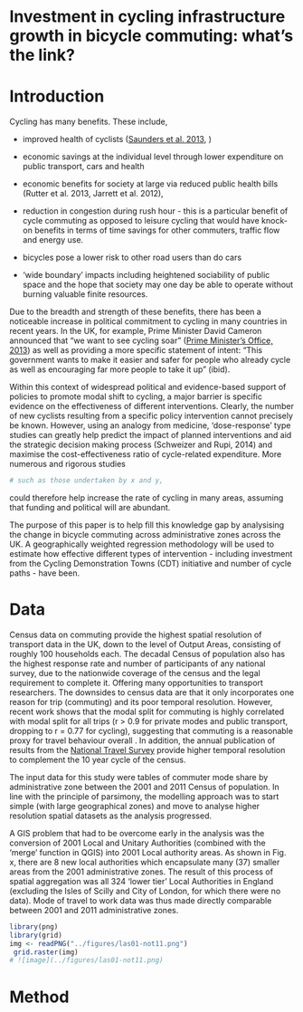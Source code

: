 Investment in cycling infrastructure growth in bicycle commuting: what's the link? 
========================================================


# Introduction

Cycling has many benefits. These include,
<!--For the following bullets:\citep{Saunders2013}

\citep{Jarrett2012,}

-->

- improved health of cyclists ([Saunders et al. 2013](http://dx.plos.org/10.1371/journal.pone.0069912),
)


- economic savings at the individual level through lower expenditure on public transport,
cars and health
- economic benefits for society at large via reduced public health bills (Rutter et al. 2013,
Jarrett et al. 2012), 

- reduction in congestion during rush hour - this is a particular benefit of cycle commuting
as opposed to leisure cycling that would have knock-on benefits
in terms of time savings for other commuters, traffic flow and energy use.
- bicycles pose a lower risk to other road users than do cars
- 'wide boundary' impacts including heightened sociability of public space and
the hope that society may one day be able to operate without burning valuable finite resources.

Due to the breadth and strength of these benefits, there has been
a noticeable increase in political commitment to cycling in many countries
in recent years.
<!--\citep{} -->
In the UK, for example, Prime Minister David 
Cameron announced that "we want to see cycling soar"
([Prime Minister's Office, 2013](https://www.gov.uk/government/news/government-shifts-cycling-up-a-gear))
as well as providing
a more specific statement of intent: "This government wants to make it easier and safer for people who already cycle
as well as encouraging far more people to take it up" (ibid). 

Within this context of widespread political and evidence-based
support of policies to promote modal shift to cycling, a major barrier is specific
evidence on the effectiveness of different interventions. Clearly, the number of new cyclists
resulting from a specific policy intervention cannot precisely be known. However,
using an analogy from medicine, 'dose-response' type studies can greatly help
predict the impact of planned interventions 
<!--\citep{}-->
and aid the strategic decision making process (Schweizer and Rupi, 2014)
and maximise the cost-effectiveness ratio of cycle-related expenditure.
More numerous and rigorous studies
```r
# such as those undertaken by x and y,
```
could therefore help increase the rate of cycling in
many areas, assuming that funding and political will are abundant.

The purpose of this paper is to help fill this knowledge gap by analysising the change in
bicycle commuting across administrative zones across the UK. A geographically weighted regression
methodology will be used to estimate how effective different types of intervention - including
investment from the Cycling Demonstration Towns (CDT) initiative and number of cycle paths - have been.

# Data

Census data on commuting provide the highest spatial resolution of
transport data in the UK, down to the level of Output Areas, consisting
of roughly 100 households each. The decadal Census of population also has the highest response
rate and number of participants of any national survey, due to the nationwide coverage
of the census and the legal requirement to complete it. Offering many opportunities
to transport researchers. The downsides to census data are that it only incorporates one
reason for trip (commuting) and its poor temporal resolution. However, recent work
shows that the modal split for commuting is highly correlated with
modal split for all trips (r > 0.9 for private modes and public transport, dropping to r = 0.77
for cycling), suggesting that commuting is a reasonable proxy for travel behaviour overall
\citep{Goodman2013}. In addition, the annual publication of results from the [National
Travel Survey](https://www.gov.uk/government/collections/national-travel-survey-statistics)
provide higher temporal resolution to complement the 10 year cycle of the census.

The input data for this study were tables of commuter mode share by administrative zone
between the 2001 and 2011 Census of population. In line with the principle of parsimony,
the modelling approach was to start simple (with large geographical zones)
and move to analyse higher resolution spatial datasets as the analysis progressed.

A GIS problem that had to be overcome early in the analysis was the conversion
of 2001 Local and Unitary Authorities (combined with the 'merge' function in QGIS)
into 2001 Local authority areas.
As shown in Fig. x, there are 8 new local authorities which encapsulate
many (37) smaller areas from the 2001 administrative zones.
The result of this process of spatial aggregation was all 324
'lower tier' Local Authorities in England
(excluding the Isles of Scilly and City of London, for which there were no data).
Mode of travel to work data was thus made directly comparable between 2001 and 2011
administrative zones.

```r
library(png)
library(grid)
img <- readPNG("../figures/las01-not11.png")
 grid.raster(img)
# ![image](../figures/las01-not11.png)
```



# Method

